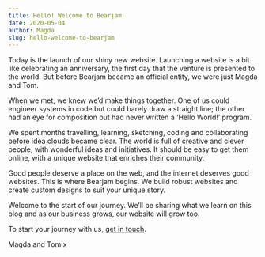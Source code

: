 ```yaml
---
title: Hello! Welcome to Bearjam
date: 2020-05-04
author: Magda
slug: hello-welcome-to-bearjam
---
```


Today is the launch of our shiny new website. Launching a website is a bit like
celebrating an anniversary, the first day that the venture is presented to the
world. But before Bearjam became an official entity, we were just Magda and Tom.

When we met, we knew we’d make things together. One of us could engineer systems
in code but could barely draw a straight line; the other had an eye for
composition but had never written a ‘Hello World!’ program.

We spent months travelling, learning, sketching, coding and collaborating before
idea clouds became clear. The world is full of creative and clever people, with
wonderful ideas and initiatives. It should be easy to get them online, with a
unique website that enriches their community.

Good people deserve a place on the web, and the internet deserves good websites.
This is where Bearjam begins. We build robust websites and create custom designs
to suit your unique story.

Welcome to the start of our journey. We’ll be sharing what we learn on this blog
and as our business grows, our website will grow too.

To start your journey with us, [get in touch](/contact).

Magda and Tom x
